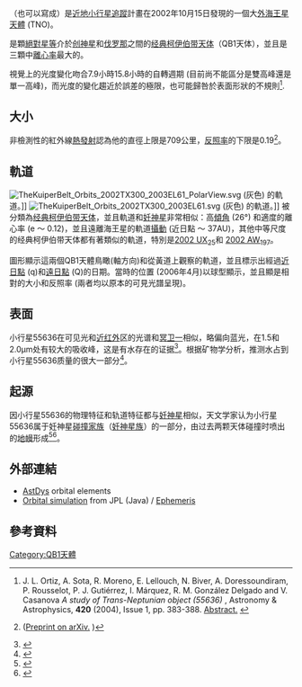 <!--{{downsize |title=(55636) 2002 TX<sub>300</sub>}}-->
{{noteTA
|1=zh-cn:经典柯伊伯带天体; zh-tw:傳統古柏帶天體; zh-hk:傳統凱伯帶天體
}}
{{Infobox Planet 
 | bgcolour=#FFFFC0
 | name={{mp|(55636) 2002 TX|300}}
 | discovery=yes
 | discoverer=[[NEAT|NEAT]]
 | image=TX300-2009Nov16-04UT.jpg
 | caption=中央以TX300标出的小点就是小行星55636
 | discovered=2002年10月15日
 | mp_name={{mp|(55636) 2002 TX|300}}
 | alt_names=''none''
 | mp_category=[[外海王星天體|外海王星天體]]
 | epoch=2006年12月31日 ([[儒略日|JD]] 2454100.5)
 | semimajor=6453.572 [[Giga|G]][[metre|m]] (43.139 [[天文單位|AU]])
 | perihelion=5654.528 Gm (37.798 AU)
 | aphelion=7252.615 Gm (48.481 AU)
 | eccentricity=0.124
 | period=103492.895 [[日|d]] (283.35 [[儒略年|a]])
 | inclination=25.856[[度|°]]
 | asc_node=324.575°
 | arg_peri=338.907°
 | mean_anomaly=62.175°
 | avg_speed=4.52 km/s
 | physical_characteristics=yes
 | dimensions=470?<ref name=h>{{cite web
  |title=Conversion of Absolute Magnitude to Diameter
  |publisher=[[International_Astronomical_Union|IAU]]: [[Minor_Planet_Center|Minor Planet Center]]
  |url=http://www.cfa.harvard.edu/iau/lists/Sizes.html
  |accessdate=2008-06-12
  |archive-date=2013-07-09
  |archive-url=https://www.webcitation.org/6HyGOOWvD?url=http://www.minorplanetcenter.net/iau/lists/Sizes.html
  |dead-url=no
  }}</ref>-709<ref name=Grundy2005/> km
 | radius=265?-354.5 km
 | mass=1.6–3.7{{e|20}}? [[公斤|kg]]
 | density=2.0? g/[[立方公分|cm³]]
 | surface_grav=0.15–0.20? m/s²
 | escape_velocity=0.28–0.37? km/s
 | sidereal_day=0.33或 0.66 日(7.9 或 15.8小時)
 | spectral_type=(neutral) B-V=0.63; V-R=0.36<ref>{{cite web
 |date=2004 
 |title=The Meudon Multicolor Survey (2MS) of Centraurs and Trans-Neptunian objects 
 |url=http://calys.obspm.fr/~pcorps/TNO/publi/doressoundiram2004_final_2MS.pdf 
 |last=Doressoundiram 
 |accessdate=2006-11-06 
 |deadurl=yes 
 |archiveurl=https://web.archive.org/web/20080228112214/http://calys.obspm.fr/~pcorps/TNO/publi/doressoundiram2004_final_2MS.pdf 
 |archivedate=2008-02-28 
}}</ref>
 | abs_magnitude=3.09<ref name=jpldata>{{cite web|date=2006-10-30|title=JPL Small-Body Database Browser: 55636 (2002 TX300)|url=http://ssd.jpl.nasa.gov/sbdb.cgi?sstr=55636|accessdate=2008-06-12|archive-date=2012-07-13|archive-url=https://www.webcitation.org/698YmNzA4?url=http://ssd.jpl.nasa.gov/sbdb.cgi?sstr=55636|dead-url=no}}</ref><ref name=h/>
 | albedo=>0.19 
 | single_temperature=<41 [[熱力學溫標|K]]
}}
'''{{mp|小行星55636 2002 TX|300}}'''（也可以寫成'''{{mp|(55636) 2002 TX|300}}'''）是[[近地小行星追蹤|近地小行星追蹤]]計畫在2002年10月15日發現的一個大[[外海王星天體|外海王星天體]] (TNO)。 

{{mp|2002 TX|300}}是顆[[絕對星等|絕對星等]]介於[[小行星50000|创神星]]和[[小行星20000|伐罗那]]之間的[[经典柯伊伯带天体|经典柯伊伯带天体]]（QB1天体），並且是三顆中[[離心率|離心率]]最大的。

視覺上的光度變化吻合7.9小時15.8小時的自轉週期 (目前尚不能區分是雙高峰還是單一高峰)，而光度的變化趨近於誤差的極限，也可能歸咎於表面形狀的不規則<ref name="Ortiz2004">J. L. Ortiz, A. Sota, R. Moreno, E. Lellouch, N. Biver, A. Doressoundiram, P. Rousselot, P. J. Gutiérrez, I. Márquez, R. M. González Delgado and V. Casanova ''A study of Trans-Neptunian object (55636) {{mp|2002 TX|300}}'', Astronomy & Astrophysics, '''420''' (2004), Issue 1, pp. 383-388. [http://www.edpsciences.org/articles/aa/pdf/2004/22/aa0507.pdf Abstract.] {{Webarchive|url=https://wayback.archive-it.org/all/20080228112405/http://www.edpsciences.org/articles/aa/pdf/2004/22/aa0507.pdf |date=2008-02-28 }}</ref>.

== 大小 ==
非檢測性的紅外線[[發射性|熱發射]]認為他的直徑上限是709公里，[[反照率|反照率]]的下限是0.19<ref name=Grundy2005>{{cite journal
  |author=Grundy, W. M
  |coauthors=Noll, K. S.; Stephens, D. C.
  |title=Diverse albedos of small trans-neptunian objects
  |journal=Icarus
  |volume=176 |issue=1 |pages=184–191 |year=2005
  |doi=10.1016/j.icarus.2005.01.007
  |accessdate=2006-10-22}} ([http://arxiv.org/abs/astro-ph/0502229 Preprint on arXiv.] {{Wayback|url=http://arxiv.org/abs/astro-ph/0502229 |date=20150319090528 }})</ref>。

== 軌道 ==
[[File:TheKuiperBelt_Orbits_2002TX300_2003EL61_PolarView.svg|left]] (灰色) 的軌道。]]
[[File:TheKuiperBelt_Orbits_2002TX300_2003EL61.svg|left]] (灰色) 的軌道。]]
{{mp|2002 TX|300}}被分類為[[经典柯伊伯带天体|经典柯伊伯带天体]]，並且軌道和[[妊神星|妊神星]]非常相似：高[[軌道傾角|傾角]] (26°) 和適度的離心率 (e ～ 0.12)，並且遠離海王星的軌道[[攝動|攝動]] (近日點 ～ 37AU)，其他中等尺度的经典柯伊伯带天体都有著類似的軌道，特別是[[小行星55637|2002 UX<sub>25</sub>]]和 [[小行星55565|2002 AW<sub>197</sub>]]。

圖形顯示這兩個QB1天體鳥瞰(軸方向)和從黃道上觀察的軌道，並且標示出經過[[近日點|近日點]] (q)和[[遠日點|遠日點]] (Q)的日期。當時的位置 (2006年4月)以球型顯示，並且顯是相對的大小和反照率 (兩者均以原本的可見光譜呈現)。

== 表面 ==
小行星55636在可见光和[[近红外|近红外]]区的光谱和[[冥卫一|冥卫一]]相似，{{link-en|光谱斜率|Spectral slope}}略偏向蓝光，在1.5和2.0μm处有较大的吸收峰，这是有水存在的证据<ref name="Licandro2006">{{cite journal |author=Licandro, J. |author2=di Fabrizio, L. |author3=Pinilla-Alonso, N. |author4=de León, J. |author5=Oliva, E. |title=Trans-Neptunian object (55636) {{mp|2002 TX|300}}, a fresh icy surface in the outer Solar System |date=2006 |journal=Astronomy and Astrophysics |volume=457 |issue=1 |pages=329–333 |doi=10.1051/0004-6361:20064906 |bibcode=2006A&A...457..329L }}</ref>。根据矿物学分析，推测水占到小行星55636质量的很大一部分<ref name="PN_Licandr2004">{{cite journal |author=Pinilla-Alonso, N. |author2=Licandro, J. |author3=Campins, H. |title=Mineralogical analysis of two different kinds of icy surfaces in the trans-neptunian belt, TNOs (50000) Quaoar and {{mp|2002 TX|300}} |journal=American Astronomical Society, DPS meeting #36, #11.07; Bulletin of the American Astronomical Society |volume=36 |page=1088 |date=2004 |bibcode=2004DPS....36.1107P }}</ref>。

==起源==
{{main|妊神星族}}
因小行星55636的物理特征和轨道特征都与[[妊神星|妊神星]]相似，天文学家认为小行星55636属于妊神星[[碰撞家族|碰撞家族]]（[[妊神星族|妊神星族]]）的一部分，由过去两颗天体碰撞时喷出的[[地幔|地幔]]形成<ref name="Pinilla">
{{Cite journal
  | title = The water ice rich surface of (145453) 2005 RR43: a case for a carbon-depleted population of TNOs?
  | author = Pinilla-Alonso, N.
  | author2 = Licandro, J.
  | author3 = Gil-Hutton, R.
  | author4 = Brunetto, R.
  | journal=Astronomy and Astrophysics
  | date=June 2007|volume=468|issue=1
  | bibcode=2007A&A...468L..25P
  | doi= 10.1051/0004-6361:20077294
  | page=L25–L28 |arxiv= astro-ph/0703098}}
</ref><ref name="BrownBarkume2007">{{cite journal |author=Michael E. Brown |author2=Kristina M. Barkume |author3=Darin Ragozzine |author4=Emily L. Schaller |title=A collisional family of icy objects in the Kuiper belt |journal=Nature |volume=446 |date=March 2007 |pages=294–296}}</ref>。

== 外部連結 ==
* [http://hamilton.dm.unipi.it/cgi-bin/astdys/astibo?objects:2002TX300;main AstDys] {{Wayback|url=http://hamilton.dm.unipi.it/cgi-bin/astdys/astibo?objects:2002TX300;main |date=20050129100006 }} orbital elements
* [http://ssd.jpl.nasa.gov/sbdb.cgi?sstr=2002TX300;orb=1;view=Far Orbital simulation] from JPL (Java) / [http://ssd.jpl.nasa.gov/horizons.cgi?find_body=1&body_group=sb&sstr=2002TX300 Ephemeris] {{Wayback|url=http://ssd.jpl.nasa.gov/horizons.cgi?find_body=1&body_group=sb&sstr=2002TX300 |date=20200923191807 }}

== 參考資料 ==
<references/>

{{外海王星天體}}

[[Category:QB1天體|Category:QB1天體]]